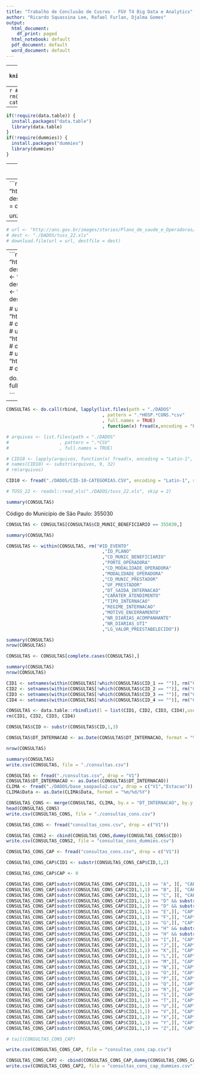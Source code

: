 ```yaml
---
title: "Trabalho de Conclusão de Cusros - FGV T4 Big Data e Analytics"
author: "Ricardo Squassina Lee, Rafael Furlan, Djalma Gomes"
output:
  html_document:
    df_print: paged
  html_notebook: default
  pdf_document: default
  word_document: default
---
```


---
```r
knitr::opts_chunk$set(echo = TRUE)
```


---
```r
#Iniciando o ambiente
rm(list = ls())
cat("\014") 
setwd("./")
```

---
```r
if(!require(data.table)) {
  install.packages("data.table")
  library(data.table)
}
if(!require(dummies)) {
  install.packages("dummies")
  library(dummies)
}
```

---
```r
if(!dir.exists("./DADOS_ZIP")){dir.create("./DADOS_ZIP")}
if(!dir.exists("./DADOS")){dir.create("./DADOS")}
```


---
```r
url <- "http://www.datasus.gov.br/cid10/V2008/downloads/CID10CSV.zip"
dest <- "./DADOS_ZIP/CID10CSV.zip"
download.file(url = url, destfile = dest)

unzip(dest, exdir = "./DADOS")
```

---
```r
# url <- "http://ans.gov.br/images/stories/Plano_de_saude_e_Operadoras/Area_do_consumidor/rol_tuss_rol_simplificado_rn305tuss_alterada_pela_rn_349_2014_ajustada_site_11-03-2015.xls"
# dest <- "./DADOS/tuss_22.xls"
# download.file(url = url, destfile = dest)
```


---
```r
url <- "http://ftp.dadosabertos.ans.gov.br/FTP/PDA/TISS/HOSPITALAR/2015/SP.zip"
dest <- "./DADOS_ZIP/SP-H-2015.zip"
download.file(url = url, destfile = dest)
url <- "http://ftp.dadosabertos.ans.gov.br/FTP/PDA/TISS/HOSPITALAR/2016/SP.zip"
dest <- "./DADOS_ZIP/SP-H-2016.zip"
download.file(url = url, destfile = dest)
url <- "http://ftp.dadosabertos.ans.gov.br/FTP/PDA/TISS/HOSPITALAR/2017/SP.zip"
dest <- "./DADOS_ZIP/SP-H-2017.zip"
download.file(url = url, destfile = dest)

# url <- "http://ftp.dadosabertos.ans.gov.br/FTP/PDA/TISS/AMBULATORIAL/2015/SP.zip"
# dest <- "./DADOS_ZIP/SP-A-2015.zip"
# download.file(url = url, destfile = dest)
# url <- "http://ftp.dadosabertos.ans.gov.br/FTP/PDA/TISS/AMBULATORIAL/2016/SP.zip"
# dest <- "./DADOS_ZIP/SP-A-2016.zip"
# download.file(url = url, destfile = dest)
# url <- "http://ftp.dadosabertos.ans.gov.br/FTP/PDA/TISS/AMBULATORIAL/2017/SP.zip"
# dest <- "./DADOS_ZIP/SP-A-2017.zip"
# download.file(url = url, destfile = dest)

do.call(rbind, lapply(list.files(path = "./DADOS_ZIP"
                                 , pattern = "SP.*zip"
                                 , full.names = TRUE
                                 )
                      , function(x) unzip(x, exdir = "./DADOS")))

```


---
```r
CONSULTAS <- do.call(rbind, lapply(list.files(path = "./DADOS"
                                    , pattern = ".*HOSP.*CONS.*csv"
                                    , full.names = TRUE)
                                    , function(x) fread(x,encoding = "Latin-1")))

# arquivos <- list.files(path = "./DADOS"
#                   , pattern = ".*CSV"
#                   , full.names = TRUE)

# CID10 <- lapply(arquivos, function(x) fread(x, encoding = "Latin-1", sep = ";"))
# names(CID10) <- substr(arquivos, 9, 32)
# rm(arquivos)

CID10 <- fread("./DADOS/CID-10-CATEGORIAS.CSV", encoding = "Latin-1", sep = ";")

# TUSS_22 <- readxl::read_xls("./DADOS/tuss_22.xls", skip = 2)


```

```r
summary(CONSULTAS)
```

Código do Município de São Paulo: 355030
```r
CONSULTAS <- CONSULTAS[CONSULTAS$CD_MUNIC_BENEFICIARIO == 355030,]
```


```r
summary(CONSULTAS)
```

```r
CONSULTAS <- within(CONSULTAS, rm("#ID_EVENTO"
                                    ,"ID_PLANO"
                                    ,"CD_MUNIC_BENEFICIARIO"
                                    ,"PORTE_OPERADORA"
                                    ,"CD_MODALIDADE_OPERADORA"
                                    ,"MODALIDADE_OPERADORA"
                                    ,"CD_MUNIC_PRESTADOR"
                                    ,"UF_PRESTADOR"
                                    ,"DT_SAIDA_INTERNACAO"
                                    ,"CARATER_ATENDIMENTO"
                                    ,"TIPO_INTERNACAO"
                                    ,"REGIME_INTERNACAO"
                                    ,"MOTIVO_ENCERRAMENTO" 
                                    ,"NR_DIARIAS_ACOMPANHANTE"
                                    ,"NR_DIARIAS_UTI"
                                    ,"LG_VALOR_PREESTABELECIDO"))

summary(CONSULTAS)
nrow(CONSULTAS)
```

```r
CONSULTAS <- CONSULTAS[complete.cases(CONSULTAS),]

summary(CONSULTAS)
nrow(CONSULTAS)

```


```r
CID1 <- setnames(within(CONSULTAS[!which(CONSULTAS$CID_1 == "")], rm("CID_2","CID_3","CID_4")),"CID_1", "CID")
CID2 <- setnames(within(CONSULTAS[!which(CONSULTAS$CID_2 == "")], rm("CID_1","CID_3","CID_4")),"CID_2", "CID")
CID3 <- setnames(within(CONSULTAS[!which(CONSULTAS$CID_3 == "")], rm("CID_2","CID_1","CID_4")),"CID_3", "CID")
CID4 <- setnames(within(CONSULTAS[!which(CONSULTAS$CID_4 == "")], rm("CID_2","CID_3","CID_1")),"CID_4", "CID")

CONSULTAS <- data.table::rbindlist(l = list(CID1, CID2, CID3, CID4),use.names = TRUE)
rm(CID1, CID2, CID3, CID4)

CONSULTAS$CID <- substr(CONSULTAS$CID,1,3)

CONSULTAS$DT_INTERNACAO <- as.Date(CONSULTAS$DT_INTERNACAO, format = "%d/%m/%Y")

nrow(CONSULTAS)
```


```r
summary(CONSULTAS)
write.csv(CONSULTAS, file = "./consultas.csv")
```


```r
CONSULTAS <- fread("./consultas.csv", drop = "V1")
CONSULTAS$DT_INTERNACAO <- as.Date((CONSULTAS$DT_INTERNACAO))
CLIMA <- fread("./DADOS/base_saopaulo2.csv", drop = c("V1","Estacao"))
CLIMA$Data <- as.Date(CLIMA$Data, format = "%m/%d/%Y")
```


```r
CONSULTAS_CONS <- merge(CONSULTAS, CLIMA, by.x = "DT_INTERNACAO", by.y = "Data")
head(CONSULTAS_CONS)
write.csv(CONSULTAS_CONS, file = "./consultas_cons.csv")
```

```r

CONSULTAS_CONS <- fread("consultas_cons.csv", drop = c("V1"))

CONSULTAS_CONS2 <- cbind(CONSULTAS_CONS,dummy(CONSULTAS_CONS$CID))
write.csv(CONSULTAS_CONS2, file = "consultas_cons_dummies.csv")

```

```r
CONSULTAS_CONS_CAP <- fread("consultas_cons.csv", drop = c("V1"))

CONSULTAS_CONS_CAP$CID1 <- substr(CONSULTAS_CONS_CAP$CID,1,2)

CONSULTAS_CONS_CAP$CAP <- 0

CONSULTAS_CONS_CAP[substr(CONSULTAS_CONS_CAP$CID1,1,1) == "A", ][, "CAP"] <- 1
CONSULTAS_CONS_CAP[substr(CONSULTAS_CONS_CAP$CID1,1,1) == "B", ][, "CAP"] <- 1
CONSULTAS_CONS_CAP[substr(CONSULTAS_CONS_CAP$CID1,1,1) == "C", ][, "CAP"] <- 2
CONSULTAS_CONS_CAP[substr(CONSULTAS_CONS_CAP$CID1,1,1) == "D" && substr(CONSULTAS_CONS_CAP$CID1,2,1) < 5,][, "CAP"] <-2# < 5
CONSULTAS_CONS_CAP[substr(CONSULTAS_CONS_CAP$CID1,1,1) == "D" && substr(CONSULTAS_CONS_CAP$CID1,2,1) > 4,][, "CAP"] <-3 # > 4
CONSULTAS_CONS_CAP[substr(CONSULTAS_CONS_CAP$CID1,1,1) == "E",][, "CAP"] <-4
CONSULTAS_CONS_CAP[substr(CONSULTAS_CONS_CAP$CID1,1,1) == "F",][, "CAP"] <-5
CONSULTAS_CONS_CAP[substr(CONSULTAS_CONS_CAP$CID1,1,1) == "G",][, "CAP"] <-6
CONSULTAS_CONS_CAP[substr(CONSULTAS_CONS_CAP$CID1,1,1) == "H" && substr(CONSULTAS_CONS_CAP$CID1,2,1) < 6,][, "CAP"] <-7# < 6
CONSULTAS_CONS_CAP[substr(CONSULTAS_CONS_CAP$CID1,1,1) == "H" && substr(CONSULTAS_CONS_CAP$CID1,2,1) > 5,][, "CAP"] <-8# > 5
CONSULTAS_CONS_CAP[substr(CONSULTAS_CONS_CAP$CID1,1,1) == "I",][, "CAP"] <-9
CONSULTAS_CONS_CAP[substr(CONSULTAS_CONS_CAP$CID1,1,1) == "J",][, "CAP"] <-10
CONSULTAS_CONS_CAP[substr(CONSULTAS_CONS_CAP$CID1,1,1) == "K",][, "CAP"] <-11
CONSULTAS_CONS_CAP[substr(CONSULTAS_CONS_CAP$CID1,1,1) == "L",][, "CAP"] <-12
CONSULTAS_CONS_CAP[substr(CONSULTAS_CONS_CAP$CID1,1,1) == "M",][, "CAP"] <-13
CONSULTAS_CONS_CAP[substr(CONSULTAS_CONS_CAP$CID1,1,1) == "N",][, "CAP"] <-14
CONSULTAS_CONS_CAP[substr(CONSULTAS_CONS_CAP$CID1,1,1) == "O",][, "CAP"] <-15
CONSULTAS_CONS_CAP[substr(CONSULTAS_CONS_CAP$CID1,1,1) == "P",][, "CAP"] <-16
CONSULTAS_CONS_CAP[substr(CONSULTAS_CONS_CAP$CID1,1,1) == "Q",][, "CAP"] <-17
CONSULTAS_CONS_CAP[substr(CONSULTAS_CONS_CAP$CID1,1,1) == "R",][, "CAP"] <-18
CONSULTAS_CONS_CAP[substr(CONSULTAS_CONS_CAP$CID1,1,1) == "S",][, "CAP"] <-19
CONSULTAS_CONS_CAP[substr(CONSULTAS_CONS_CAP$CID1,1,1) == "T",][, "CAP"] <-19
CONSULTAS_CONS_CAP[substr(CONSULTAS_CONS_CAP$CID1,1,1) == "U",][, "CAP"] <-22
CONSULTAS_CONS_CAP[substr(CONSULTAS_CONS_CAP$CID1,1,1) == "V",][, "CAP"] <-20
CONSULTAS_CONS_CAP[substr(CONSULTAS_CONS_CAP$CID1,1,1) == "X",][, "CAP"] <-20
CONSULTAS_CONS_CAP[substr(CONSULTAS_CONS_CAP$CID1,1,1) == "Y",][, "CAP"] <-20
CONSULTAS_CONS_CAP[substr(CONSULTAS_CONS_CAP$CID1,1,1) == "Z",][, "CAP"] <-21

# tail(CONSULTAS_CONS_CAP)

write.csv(CONSULTAS_CONS_CAP, file = "consultas_cons_cap.csv")

```


```r
CONSULTAS_CONS_CAP2 <- cbind(CONSULTAS_CONS_CAP,dummy(CONSULTAS_CONS_CAP$CAP))
write.csv(CONSULTAS_CONS_CAP2, file = "consultas_cons_cap_dummies.csv")

```
